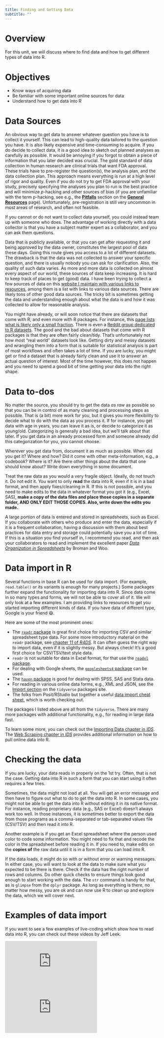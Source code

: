 ```yaml
---
title: Finding and Getting Data
subtitle: ""
---
```


# Overview

For this unit, we will discuss where to find data and how to get different types of data into R.

# Objectives

-   Know ways of acquiring data
-   Be familiar with some important online sources for data
-   Understand how to get data into R

# Data Sources

An obvious way to get data to answer whatever question you have is to collect it yourself. This can lead to high-quality data tailored to the question you have. It is also likely expensive and time-consuming to acquire. If you do decide to collect data, it is a good idea to sketch out planned analyses as carefully as possible. It would be annoying if you forgot to obtain a piece of information that you later decided was crucial. The gold standard of data collection in human research are clinical trials that want FDA approval. These trials have to pre-register the question(s), the analysis plan, and the data collection plan. This approach means everything is run at a high level of rigor and quality. Even if you do not try to get FDA approval with your study, precisely specifying the analyses you plan to run is the best practice and will minimize *p*-hacking and other sources of bias (if you are unfamiliar with the term p-hacking, see e.g., the [**Pitfalls**](../../resources/General_Resources.qmd#sec-pitfalls) section on the [**General Resources**](../../resources/General_Resources.qmd) page). Unfortunately, pre-registration is still very uncommon in most areas of research, and often not feasible.

If you cannot or do not want to collect data yourself, you could instead team up with someone who does. The advantage of working directly with a data collector is that you have a subject matter expert as a collaborator, and you can ask them questions.

Data that is publicly available, or that you can get after requesting it and being approved by the data owner, constitutes the largest pool of data these days. Going this route gives you access to a lot of different datasets. The drawback is that the data was not collected to answer your specific question, and there is usually nobody you can ask for clarification. Also, the quality of such data varies. As more and more data is collected on almost every aspect of our world, these sources of data keep increasing. It is hard to keep track of places to get (good) data. I have been trying to collect a few sources of data on this [website I maintain with various links to resources](https://andreashandel.github.io/research-and-teaching-resources/), among them is a list with links to various data sources. There are likely tons of other good data sources. The tricky bit is sometimes getting the data and understanding enough about what the data is and how it was collected to allow for reasonable analysis.

You might have already, or will soon notice that there are datasets that come with R, and even more with R packages. For instance, this [page lists what is likely only a small fraction](https://vincentarelbundock.github.io/Rdatasets/datasets.html). There is even a [Reddit group dedicated to R datasets](https://www.reddit.com/r/datasets/). The good and the bad about datasets that come with R packages is that they are often fairly clean/tidy. That's unfortunately not how most "real world" datasets look like. Getting dirty and messy datasets and wrangling them into a form that is suitable for statistical analysis is part of most workflows and often takes a lot of time. If you are lucky, you might get or find a dataset that is already fairly clean and use it to answer an actual question of interest. Most of the time however, this does not happen and you need to spend a good bit of time getting your data into the right shape.

# Data to-dos

No matter the source, you should try to get the data *as raw* as possible so that you can be in control of as many cleaning and processing steps as possible. That is (a bit) more work for you, but it gives you more flexibility to decide what to do with the data as you process it. If for instance, you get data with age in years, you can leave it as is, or decide to categorize it as young/old. Categorizing is generally a bad idea, but we'll talk about that later. If you get data in an already processed form and someone already did this categorization for you, you cannot choose.

Wherever you get data from, document it as much as possible. When did you get it? Where and how? Did it come with other meta-information, e.g., a codebook? Where is it? Are there other things about the data that one should know about? Write down everything in some document.

Treat the raw data as you would a very fragile object. Ideally, do not touch it. Do not edit it. You want to only **read** the data into R, even if it is in a bad format, and then apply fixes/cleaning in R. If this is not possible, and you need to make edits to the data in whatever format you got it (e.g., Excel, SAS), **make a copy of the data files and place those copies in a separate folder, AND ONLY EDIT THOSE COPIES. Also, write down the edits you made.**

A large portion of data is entered and stored in spreadsheets, such as Excel. If you collaborate with others who produce and enter the data, especially if it is a frequent collaboration, having a discussion with them about best practices for data entry and storage could potentially save you a lot of time. If this is a situation you find yourself in, I recommend you read, and then ask your collaborators to read and implement the excellent paper [*Data Organization in Spreadsheets*](../../media/broman18amstat.pdf) by Broman and Woo.

# Data import in R

Several functions in base R can be used for data import. (For example, `read.table()` or its variants is enough for many projects.) Some packages further expand the functionality for importing data into R. Since data come in so many types and forms, we will not be able to cover all of it. We will only look at a few examples. I am providing links to resources to get you started importing different kinds of data. If you have data of different type, Google is your friend 😄.

Here are some of the most prominent ones:

-   The [`readr` package](https://readr.tidyverse.org/index.html) is great first choice for importing CSV and similar spreadsheet type data. For some more introductory material on the `readr` package, see [chapter 11 of *R4DS*](https://r4ds.had.co.nz/data-import.html). It can often guess the right way to import data, even if it is slightly messy. But always check! It's a good first choice for CSV/TSV/text style data.
-   `readr` is not suitable for data in Excel format, for that use the [`readxl` package](https://readxl.tidyverse.org/).
-   For dealing with Google sheets, the [`googlesheets4` package](https://googlesheets4.tidyverse.org/) can be used.
-   The [`haven` package](https://haven.tidyverse.org/) is good for dealing with SPSS, SAS and Stata data.
-   For reading in various online data forms, e.g., XML and JSON, see the [Import section](https://www.tidyverse.org/packages/) on the `tidyverse` packages site.
-   The folks from Posit/RStudio but together a useful [data import cheat sheet](https://github.com/rstudio/cheatsheets/blob/master/data-import.pdf), which is worth checking out.

The packages I listed above are all from the `tidyverse`. There are many more packages with additional functionality, e.g., for reading in large data fast.

To learn some more, you can check out the [Importing Data chapter in *IDS*](https://rafalab.github.io/dsbook/importing-data.html). The [Web Scraping chapter in *IDS*](https://rafalab.github.io/dsbook/web-scraping.html) provides additional information on how to pull online data into R.

# Checking the data

If you are lucky, your data reads in properly on the 1st try. Often, that is not the case. Getting data into R in such a form that you can start using it often requires a few tries.

Sometimes, the data might not load at all. You will get an error message and then have to figure out what to do to get the data into R. In some cases, you might not be able to get the data into R without editing it in its native format. For instance, reading proprietary data (e.g., SAS or Excel) doesn't always work too well. In those instances, it is sometimes better to export the data from those programs as a comma-separated or tab-separated values file (CSV/TSV) and then read it into R.

Another example is if you get an Excel spreadsheet where the person used color to code some information. You might need to fix that and recode the color in the spreadsheet before reading it in. If you need to, make edits on the **copies of** the raw data until it is in a form that you can load into R.

If the data loads, it might do so with or without error or warning messages. In either case, you will want to look at the data to make sure what you expected to be there is there. Check if the data has the right number of rows and columns. Do other quick checks to ensure things look good enough to start working with the data. The `str` command is handy for that, as is `glimpse` from the `dplyr` package. As long as everything is there, no matter how messy, you are ok and can now use R to clean up and explore the data, which we will cover next.

# Examples of data import

If you want to see a few examples of live-coding which show how to read data into R, you can check out these videos by Jeff Leek.

::: container
<iframe class="video" src="https://www.youtube.com/embed/z7pOxe6dDG0" frameborder="0" allowfullscreen></iframe>
:::

::: container
<iframe class="video" src="https://www.youtube.com/embed/7lE7lzwC_NY" frameborder="0" allowfullscreen></iframe>
:::